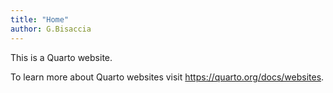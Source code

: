 ```yaml
---
title: "Home"
author: G.Bisaccia
---
```


This is a Quarto website.

To learn more about Quarto websites visit <https://quarto.org/docs/websites>.
